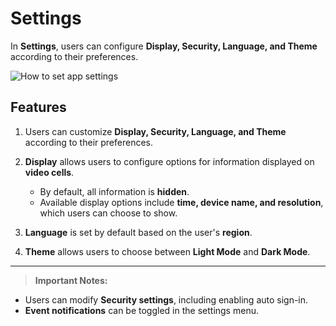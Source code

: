 # Settings

In **Settings**, users can configure **Display, Security, Language, and Theme** according to their preferences.

<Image alt="How to set app settings" caption="How to set app settings" src="https://github.com/Innodep/vurix-mobile-docs/blob/main/assets/how-to-settings.png?raw=true" />

## Features

1. Users can customize **Display, Security, Language, and Theme** according to their preferences.

2. **Display** allows users to configure options for information displayed on **video cells**.
   - By default, all information is **hidden**.
   - Available display options include **time, device name, and resolution**, which users can choose to show.

3. **Language** is set by default based on the user's **region**.

4. **Theme** allows users to choose between **Light Mode** and **Dark Mode**.

---

>**Important Notes:**

- Users can modify **Security settings**, including enabling auto sign-in.
- **Event notifications** can be toggled in the settings menu.

